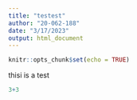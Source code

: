 ```yaml
---
title: "testest"
author: "20-062-188"
date: "3/17/2023"
output: html_document
---
```


```r
knitr::opts_chunk$set(echo = TRUE)
```

thisi is a test

```r
3+3
```

